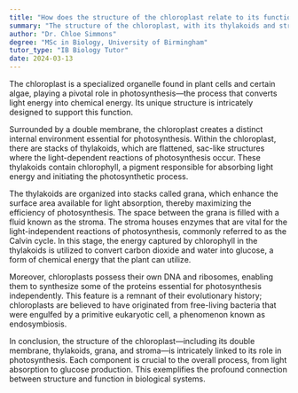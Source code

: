 ```yaml
---
title: "How does the structure of the chloroplast relate to its function?"
summary: "The structure of the chloroplast, with its thylakoids and stroma, facilitates its function of photosynthesis."
author: "Dr. Chloe Simmons"
degree: "MSc in Biology, University of Birmingham"
tutor_type: "IB Biology Tutor"
date: 2024-03-13
---
```


The chloroplast is a specialized organelle found in plant cells and certain algae, playing a pivotal role in photosynthesis—the process that converts light energy into chemical energy. Its unique structure is intricately designed to support this function.

Surrounded by a double membrane, the chloroplast creates a distinct internal environment essential for photosynthesis. Within the chloroplast, there are stacks of thylakoids, which are flattened, sac-like structures where the light-dependent reactions of photosynthesis occur. These thylakoids contain chlorophyll, a pigment responsible for absorbing light energy and initiating the photosynthetic process.

The thylakoids are organized into stacks called grana, which enhance the surface area available for light absorption, thereby maximizing the efficiency of photosynthesis. The space between the grana is filled with a fluid known as the stroma. The stroma houses enzymes that are vital for the light-independent reactions of photosynthesis, commonly referred to as the Calvin cycle. In this stage, the energy captured by chlorophyll in the thylakoids is utilized to convert carbon dioxide and water into glucose, a form of chemical energy that the plant can utilize.

Moreover, chloroplasts possess their own DNA and ribosomes, enabling them to synthesize some of the proteins essential for photosynthesis independently. This feature is a remnant of their evolutionary history; chloroplasts are believed to have originated from free-living bacteria that were engulfed by a primitive eukaryotic cell, a phenomenon known as endosymbiosis.

In conclusion, the structure of the chloroplast—including its double membrane, thylakoids, grana, and stroma—is intricately linked to its role in photosynthesis. Each component is crucial to the overall process, from light absorption to glucose production. This exemplifies the profound connection between structure and function in biological systems.
    
